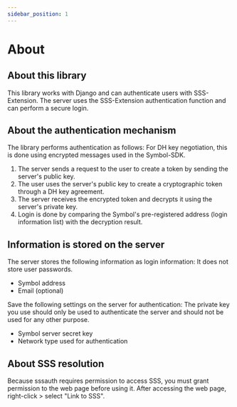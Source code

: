 ```yaml
---
sidebar_position: 1
---
```

# About

## About this library
This library works with Django and can authenticate users with SSS-Extension.
The server uses the SSS-Extension authentication function and can perform a secure login.

## About the authentication mechanism
The library performs authentication as follows: For DH key negotiation, this is done using encrypted messages used in the Symbol-SDK.
1. The server sends a request to the user to create a token by sending the server's public key.
2. The user uses the server's public key to create a cryptographic token through a DH key agreement.
3. The server receives the encrypted token and decrypts it using the server's private key.
4. Login is done by comparing the Symbol's pre-registered address (login information list) with the decryption result.

## Information is stored on the server
The server stores the following information as login information: It does not store user passwords.
- Symbol address
- Email (optional)

Save the following settings on the server for authentication: The private key you use should only be used to authenticate the server and should not be used for any other purpose.
- Symbol server secret key
- Network type used for authentication

## About SSS resolution
Because sssauth requires permission to access SSS, you must grant permission to the web page before using it.
After accessing the web page, right-click > select "Link to SSS".
